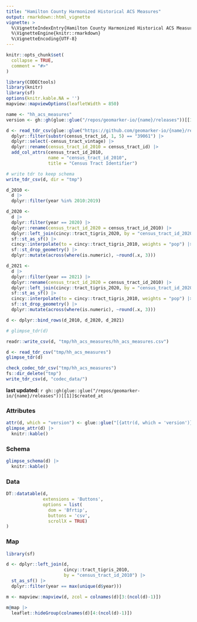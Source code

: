 ```yaml
---
title: "Hamilton County Harmonized Historical ACS Measures"
output: rmarkdown::html_vignette
vignette: >
  %\VignetteIndexEntry{Hamilton County Harmonized Historical ACS Measures}
  %\VignetteEngine{knitr::rmarkdown}
  %\VignetteEncoding{UTF-8}
---
```


```r
knitr::opts_chunk$set(
  collapse = TRUE,
  comment = "#>"
)

library(CODECtools)
library(knitr)
library(sf)
options(knitr.kable.NA = '')
mapview::mapviewOptions(leafletWidth = 850)
```

```r
name <- "hh_acs_measures"
version <- gh::gh(glue::glue("/repos/geomarker-io/{name}/releases"))[[1]]$tag

d <- read_tdr_csv(glue::glue("https://github.com/geomarker-io/{name}/releases/download/{version}")) |>
  dplyr::filter(substr(census_tract_id, 1, 5) == "39061") |>
  dplyr::select(-census_tract_vintage) |>
  dplyr::rename(census_tract_id_2010 = census_tract_id) |>
  add_col_attrs(census_tract_id_2010,
                name = "census_tract_id_2010",
                title = "Census Tract Identifier")

# write tdr to keep schema
write_tdr_csv(d, dir = "tmp")

d_2010 <-
  d |>
  dplyr::filter(year %in% 2010:2019)

d_2020 <-
  d |>
  dplyr::filter(year == 2020) |>
  dplyr::rename(census_tract_id_2020 = census_tract_id_2010) |>
  dplyr::left_join(cincy::tract_tigris_2020, by = "census_tract_id_2020") |>
  sf::st_as_sf() |>
  cincy::interpolate(to = cincy::tract_tigris_2010, weights = "pop") |>
  sf::st_drop_geometry() |>
  dplyr::mutate(across(where(is.numeric), ~round(.x, 3)))

d_2021 <-
  d |>
  dplyr::filter(year == 2021) |>
  dplyr::rename(census_tract_id_2020 = census_tract_id_2010) |>
  dplyr::left_join(cincy::tract_tigris_2020, by = "census_tract_id_2020") |>
  sf::st_as_sf() |>
  cincy::interpolate(to = cincy::tract_tigris_2010, weights = "pop") |>
  sf::st_drop_geometry() |>
  dplyr::mutate(across(where(is.numeric), ~round(.x, 3)))

d <- dplyr::bind_rows(d_2010, d_2020, d_2021)

# glimpse_tdr(d)

readr::write_csv(d, "tmp/hh_acs_measures/hh_acs_measures.csv")

d <- read_tdr_csv("tmp/hh_acs_measures")
glimpse_tdr(d)

check_codec_tdr_csv("tmp/hh_acs_measures")
fs::dir_delete("tmp")
write_tdr_csv(d, "codec_data/")
```

**last updated:** `r gh::gh(glue::glue("/repos/geomarker-io/{name}/releases"))[[1]]$created_at`

### Attributes

```r
attr(d, which = "version") <- glue::glue("[{attr(d, which = 'version')}](https://github.com/geomarker-io/{name}/releases)")
glimpse_attr(d) |>
  knitr::kable()
```

### Schema

```r
glimpse_schema(d) |>
  knitr::kable()
```

### Data

```r
DT::datatable(d, 
              extensions = 'Buttons', 
              options = list(
                dom = 'Bfrtip',
                buttons = 'csv', 
                scrollX = TRUE)
)
```

### Map

```r
library(sf)

d <- dplyr::left_join(d, 
                      cincy::tract_tigris_2010, 
                      by = "census_tract_id_2010") |>
  st_as_sf() |>
  dplyr::filter(year == max(unique(d$year)))

m <- mapview::mapview(d, zcol = colnames(d)[3:(ncol(d)-1)]) 

m@map |>
  leaflet::hideGroup(colnames(d)[4:(ncol(d)-1)])
```


